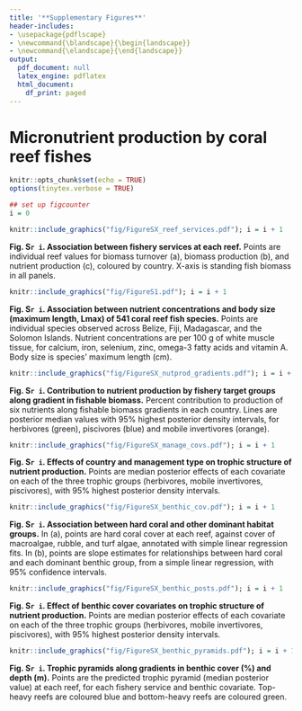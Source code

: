 ```yaml
---
title: '**Supplementary Figures**'
header-includes:
- \usepackage{pdflscape}
- \newcommand{\blandscape}{\begin{landscape}}
- \newcommand{\elandscape}{\end{landscape}}
output:
  pdf_document: null
  latex_engine: pdflatex
  html_document:
    df_print: paged
---
```


# Micronutrient production by coral reef fishes

\newpage
```r
knitr::opts_chunk$set(echo = TRUE)
options(tinytex.verbose = TRUE)
```

```r
## set up figcounter
i = 0
```

```r
knitr::include_graphics("fig/FigureSX_reef_services.pdf"); i = i + 1
```

**Fig. S`r i`. Association between fishery services at each reef.** Points are individual reef values for biomass turnover (a), biomass production (b), and nutrient production (c), coloured by country. X-axis is standing fish biomass in all panels.

\newpage

```r
knitr::include_graphics("fig/FigureS1.pdf"); i = i + 1
```

**Fig. S`r i`. Association between nutrient concentrations and body size (maximum length, Lmax) of 541 coral reef fish species.** Points are individual species observed across Belize, Fiji, Madagascar, and the Solomon Islands. Nutrient concentrations are per 100 g of white muscle tissue, for calcium, iron, selenium, zinc, omega-3 fatty acids and vitamin A. Body size is species' maximum length (cm).

\newpage


```r
knitr::include_graphics("fig/FigureSX_nutprod_gradients.pdf"); i = i + 1
```

**Fig. S`r i`. Contribution to nutrient production by fishery target groups along gradient in fishable biomass.** Percent contribution to production of six nutrients along fishable biomass gradients in each country. Lines are posterior median values with 95% highest posterior density intervals, for herbivores (green), piscivores (blue) and mobile invertivores (orange). 

\newpage

```r
knitr::include_graphics("fig/FigureSX_manage_covs.pdf"); i = i + 1
```

**Fig. S`r i`. Effects of country and management type on trophic structure of nutrient production.** Points are median posterior effects of each covariate on each of the three trophic groups (herbivores, mobile invertivores, piscivores), with 95% highest posterior density intervals. 


\newpage

```r
knitr::include_graphics("fig/FigureSX_benthic_cov.pdf"); i = i + 1
```

**Fig. S`r i`. Association between hard coral and other dominant habitat groups.** In (a), points are hard coral cover at each reef, against cover of macroalgae, rubble, and turf algae, annotated with simple linear regression fits. In (b), points are slope estimates for relationships between hard coral and each dominant benthic group, from a simple linear regression, with 95% confidence intervals.

\newpage

```r
knitr::include_graphics("fig/FigureSX_benthic_posts.pdf"); i = i + 1
```

**Fig. S`r i`. Effect of benthic cover covariates on trophic structure of nutrient production.** Points are median posterior effects of each covariate on each of the three trophic groups (herbivores, mobile invertivores, piscivores), with 95% highest posterior density intervals. 

\newpage

```r
knitr::include_graphics("fig/FigureSX_benthic_pyramids.pdf"); i = i + 1
```

**Fig. S`r i`. Trophic pyramids along gradients in benthic cover (%) and depth (m).** Points are the predicted trophic pyramid (median posterior value) at each reef, for each fishery service and benthic covariate. Top-heavy reefs are coloured blue and bottom-heavy reefs are coloured green.

